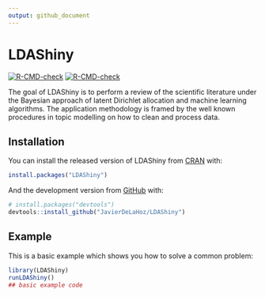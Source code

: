 ```yaml
---
output: github_document
---
```


<!-- README.md is generated from README.Rmd. Please edit that file -->

# LDAShiny

<!-- badges: start -->
  [![R-CMD-check](https://github.com/JavierDeLaHoz/LDAShiny/workflows/R-CMD-check/badge.svg)](https://github.com/JavierDeLaHoz/LDAShiny/actions)
[![R-CMD-check](https://github.com/JavierDeLaHoze/LDAShiny/workflows/R-CMD-check/badge.svg)](https://github.com/JavierDeLaHoze/LDAShiny/actions)
<!-- badges: end -->

The goal of LDAShiny is to perform a review of the scientific literature under the Bayesian approach of latent Dirichlet allocation and machine learning algorithms. The application methodology is framed by the well known procedures in topic modelling on how to clean and process data.

## Installation

You can install the released version of LDAShiny from [CRAN](https://CRAN.R-project.org) with:

``` r
install.packages("LDAShiny")
```

And the development version from [GitHub](https://github.com/) with:

``` r
# install.packages("devtools")
devtools::install_github("JavierDeLaHoz/LDAShiny")
```
## Example

This is a basic example which shows you how to solve a common problem:

```r
library(LDAShiny)
runLDAShiny()
## basic example code
```

